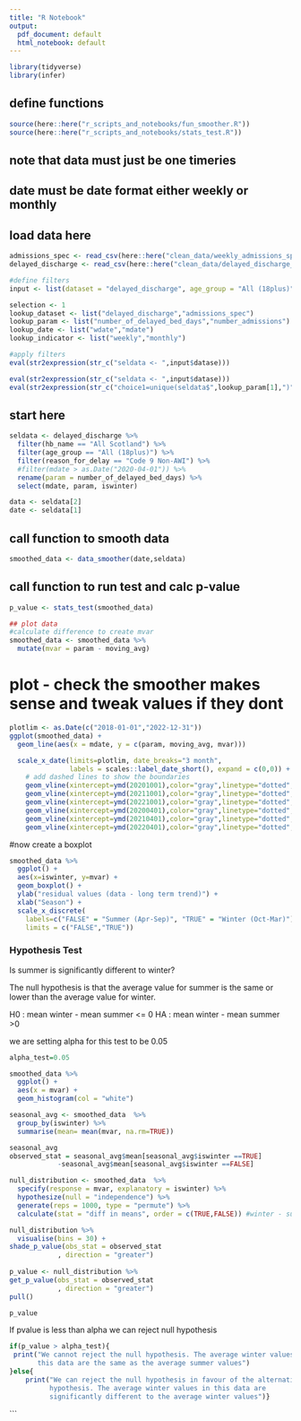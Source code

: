 ```yaml
---
title: "R Notebook"
output:
  pdf_document: default
  html_notebook: default
---
```


```r
library(tidyverse)
library(infer)
```

## define functions
```r
source(here::here("r_scripts_and_notebooks/fun_smoother.R"))
source(here::here("r_scripts_and_notebooks/stats_test.R"))
```

## note that data must just be one timeries
## date must be date format either weekly or monthly

## load data here
```r
admissions_spec <- read_csv(here::here("clean_data/weekly_admissions_spec_clean.csv")) 
delayed_discharge <- read_csv(here::here("clean_data/delayed_discharge_clean.csv"))  
```


```r
#define filters
input <- list(dataset = "delayed_discharge", age_group = "All (18plus)", healthboard = "All Scotland")
```


```r
selection <- 1
lookup_dataset <- list("delayed_discharge","admissions_spec")
lookup_param <- list("number_of_delayed_bed_days","number_admissions")
lookup_date <- list("wdate","mdate")
lookup_indicator <- list("weekly","monthly")
```


```r
#apply filters
eval(str2expression(str_c("seldata <- ",input$datase))) 

```

```r
eval(str2expression(str_c("seldata <- ",input$datase))) 
eval(str2expression(str_c("choice1=unique(seldata$",lookup_param[1],")")))
```

## start here ##

```r
seldata <- delayed_discharge %>% 
  filter(hb_name == "All Scotland") %>% 
  filter(age_group == "All (18plus)") %>% 
  filter(reason_for_delay == "Code 9 Non-AWI") %>% 
  #filter(mdate > as.Date("2020-04-01")) %>% 
  rename(param = number_of_delayed_bed_days) %>% 
  select(mdate, param, iswinter) 

data <- seldata[2]
date <- seldata[1]
```

## call function to smooth data
```r
smoothed_data <- data_smoother(date,seldata)
```
## call function to run test and calc p-value
```r
p_value <- stats_test(smoothed_data)
```



```r
## plot data
#calculate difference to create mvar
smoothed_data <- smoothed_data %>% 
  mutate(mvar = param - moving_avg) 
```

# plot - check the smoother makes sense and tweak values if they dont
```r
plotlim <- as.Date(c("2018-01-01","2022-12-31")) 
ggplot(smoothed_data) +
  geom_line(aes(x = mdate, y = c(param, moving_avg, mvar)))

  scale_x_date(limits=plotlim, date_breaks="3 month", 
               labels = scales::label_date_short(), expand = c(0,0)) +
    # add dashed lines to show the boundaries 
    geom_vline(xintercept=ymd(20201001),color="gray",linetype="dotted", linewidth = 0.5) +          
    geom_vline(xintercept=ymd(20211001),color="gray",linetype="dotted", linewidth = 0.5) + 
    geom_vline(xintercept=ymd(20221001),color="gray",linetype="dotted", linewidth = 0.5) + 
    geom_vline(xintercept=ymd(20200401),color="gray",linetype="dotted", linewidth = 0.5) + 
    geom_vline(xintercept=ymd(20210401),color="gray",linetype="dotted", linewidth = 0.5) + 
    geom_vline(xintercept=ymd(20220401),color="gray",linetype="dotted", linewidth = 0.5) 
```
#now create a boxplot
```r
smoothed_data %>% 
  ggplot() +
  aes(x=iswinter, y=mvar) +
  geom_boxplot() +
  ylab("residual values (data - long term trend)") +
  xlab("Season") +
  scale_x_discrete(
    labels=c("FALSE" = "Summer (Apr-Sep)", "TRUE" = "Winter (Oct-Mar)"), 
    limits = c("FALSE","TRUE"))
```

### Hypothesis Test

Is summer is significantly different to winter?

The null hypothesis is that the average value for summer is the same
or lower than the average value for winter.

H0 : mean winter - mean summer <= 0
HA : mean winter - mean summer >0 

we are setting alpha for this test to be 0.05
```r
alpha_test=0.05
```

```r
smoothed_data %>% 
  ggplot() +
  aes(x = mvar) +
  geom_histogram(col = "white")
```

```r
seasonal_avg <- smoothed_data  %>%
  group_by(iswinter) %>% 
  summarise(mean= mean(mvar, na.rm=TRUE))

seasonal_avg
observed_stat = seasonal_avg$mean[seasonal_avg$iswinter ==TRUE]
            -seasonal_avg$mean[seasonal_avg$iswinter ==FALSE]
```

```r
null_distribution <- smoothed_data  %>%
  specify(response = mvar, explanatory = iswinter) %>%
  hypothesize(null = "independence") %>%
  generate(reps = 1000, type = "permute") %>%
  calculate(stat = "diff in means", order = c(TRUE,FALSE)) #winter - summer
```

```r
null_distribution %>%
  visualise(bins = 30) + 
shade_p_value(obs_stat = observed_stat
            , direction = "greater")
 
p_value <- null_distribution %>% 
get_p_value(obs_stat = observed_stat
            , direction = "greater")
pull()
```

```r
p_value 
```
If pvalue is less than alpha we can reject null hypothesis

```r
if(p_value > alpha_test){
 print("We cannot reject the null hypothesis. The average winter values in 
       this data are the same as the average summer values")
}else{
    print("We can reject the null hypothesis in favour of the alternative 
          hypothesis. The average winter values in this data are 
          significantly different to the average winter values")}
```
```

